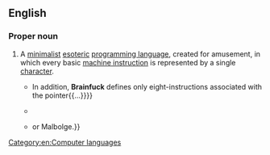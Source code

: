{{rfv}}
==English==
{{wikipedia}}

===Proper noun===
{{en-proper noun}}

# A [[minimalist]] [[esoteric]] [[programming language]], created for amusement, in which every basic [[machine instruction]] is represented by a single [[character]].
#* {{quote-book
|title=Information and Communications Security: 12th International Conference, Icics 2010, Barcelona, Spain, December 15-17, 2010 Proceedings
|author=Miguel Soriano, Sihan Qing, Javier López
|year=2010
|page=345
|ISBN=3642176496
|passage='''Brainfuck''' language is the gotoless programming language, and it has a implicit byte pointer which is free to move {{...}} In addition, '''Brainfuck''' defines only eight-instructions associated with the pointer{{...}}}}
#* {{quote-book
|title=Software Studies: A Lexicon
|author=Matthew Fuller
|year=2008
|page=269
|ISBN=0262062747
|passage='''Brainfuck''' is an archetypically minimalist language, providing merely eight commands, each represented by a single character. These commands operate on an array of 30000 byte cells initialized to 0.}}
#* {{quote-book
|title=Get real: real time + art + theory + practice + history
|author=G. Braziller, Inc.
|editors=Morten Søndergaard, Perttu Rastas, Björn Norberg
|year=2005
|page=48
|ISBN=0807615641
|passage=Some eccentric languages are structurally just as simple, but intentionally made awfully hard to understand — like the notorious languages '''Brainfuck''' {{...}} or Malbolge.}}

[[Category:en:Computer languages]]